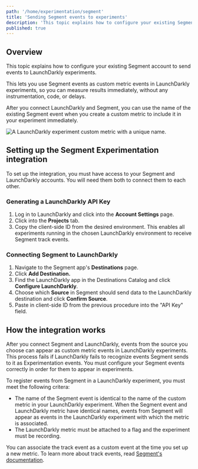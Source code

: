```yaml
---
path: '/home/experimentation/segment'
title: 'Sending Segment events to experiments'
description: 'This topic explains how to configure your existing Segment account to send events to LaunchDarkly experiments so you can measure results immediately.'
published: true
---
```


## Overview

This topic explains how to configure your existing Segment account to send events to LaunchDarkly experiments.

This lets you use Segment events as custom metric events in LaunchDarkly experiments, so you can measure results immediately, without any instrumentation, code, or delays.

After you connect LaunchDarkly and Segment, you can use the name of the existing Segment event when you create a custom metric to include it in your experiment immediately.

![A LaunchDarkly experiment custom metric with a unique name.](../../images/experiment-segment-event.png)

## Setting up the Segment Experimentation integration

To set up the integration, you must have access to your Segment and LaunchDarkly accounts. You will need them both to connect them to each other.

### Generating a LaunchDarkly API Key

1. Log in to LaunchDarkly and click into the **Account Settings** page.
2. Click into the **Projects** tab.
3. Copy the client-side ID from the desired environment. This enables all experiments running in the chosen LaunchDarkly environment to receive Segment track events.

### Connecting Segment to LaunchDarkly

1. Navigate to the Segment app's **Destinations** page.
2. Click **Add Destination.**
3. Find the LaunchDarkly app in the Destinations Catalog and click **Configure LaunchDarkly**.
4. Choose which **Source** in Segment should send data to the LaunchDarkly destination and click **Confirm Source**.
5. Paste in client-side ID from the previous procedure into the "API Key" field.

## How the integration works

After you connect Segment and LaunchDarkly, events from the source you choose can appear as custom metric events in LaunchDarkly experiments. This process fails if LaunchDarkly fails to recognize events Segment sends to it as Experimentation events. You must configure your Segment events correctly in order for them to appear in experiments.

To register events from Segment in a LaunchDarkly experiment, you must meet the following critera:

* The name of the Segment event is identical to the name of the custom metric in your LaunchDarkly experiment. When the Segment event and LaunchDarkly metric have identical names, events from Segment will appear as events in the LaunchDarkly experiment with which the metric is associated.
* The LaunchDarkly metric must be attached to a flag and the experiment must be recording.

You can associate the track event as a custom event at the time you set up a new metric. To learn more about track events, read [Segment's documentation](https://segment.com/academy/collecting-data/the-anatomy-of-a-track-call/).
